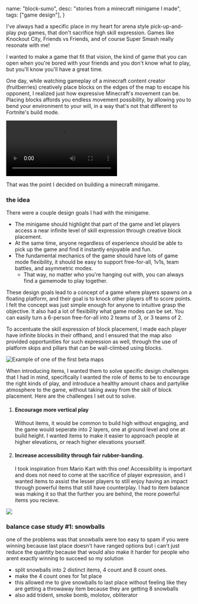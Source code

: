   name: "block-sumo",
  desc: "stories from a minecraft minigame I made",
  tags: ["game design"],
}

I've always had a specific place in my heart for arena style pick-up-and-play pvp games, that don't sacrifice high skill expression. Games like Knockout City, Friends vs Friends, and of course Super Smash really resonate with me!

I wanted to make a game that fit that vision, the kind of game that you can open when you're bored with your friends and you don't know what to play, but you'll know you'll have a great time.

One day, while watching gameplay of a minecraft content creator (fruitberries) creatively place blocks on the edges of the map to escape his opponent, I realized just how expressive Minecraft's movement can be. Placing blocks affords you endless movement possibility, by allowing you to bend your environment to your will, in a way that's not that different to Fortnite's build mode.

![Youtube video by [fruitberries](https://www.youtube.com/watch?v=ovJrTqYD4e8)](/block-sumo_1.webm)

That was the point I decided on building a minecraft minigame.

### the idea

There were a couple design goals I had with the minigame.

- The minigame should highlight that part of the game and let players access a near infinite level of skill expression through creative block placement.
- At the same time, anyone regardless of experience should be able to pick up the game and find it instantly enjoyable and fun.
- The fundamental mechanics of the game should have lots of game mode flexibility, it should be easy to support free-for-all, 1v1s, team battles, and asymmetric modes.
  - That way, no matter who you're hanging out with, you can always find a gamemode to play together.

These design goals lead to a concept of a game where players spawns on a floating platform, and their goal is to knock other players off to score points. I felt the concept was just simple enough for anyone to intuitive grasp the objective. It also had a lot of flexibility what game modes can be set. You can easily turn a 6-person free-for-all into 2 teams of 3, or 3 teams of 2.

To accentuate the skill expression of block placement, I made each player have infinite blocks in their offhand, and I ensured that the map also provided opportunities for such expression as well, through the use of platform skips and pillars that can be wall-climbed using blocks.

![Example of one of the first beta maps](/block-sumo_3.png)

When introducing items, I wanted them to solve specific design challenges that I had in mind, specifically I wanted the role of items to be to encourage the right kinds of play, and introduce a healthy amount chaos and partylike atmosphere to the game, without taking away from the skill of block placement. Here are the challenges I set out to solve.

1. #### Encourage more vertical play

   Without items, it would be common to build high without engaging, and the game would seperate into 2 layers, one at ground level and one at build height. I wanted items to make it easier to approach people at higher elevations, or reach higher elevations yourself.

2. #### Increase accessibility through fair rubber-banding.

   I took inspiration from Mario Kart with this one! Accessibility is important and does not need to come at the sacrifice of player expression, and I wanted items to assist the lesser players to still enjoy having an impact through powerful items that still have counterplay.
   I had to item balance was making it so that the further you are behind, the more powerful items you recieve.

![](/block-sumo_2.png)

### balance case study #1: snowballs

one of the problems was that snowballs were too easy to spam if you were winning
because last place doesn't have ranged options
but i can't just reduce the quantity because that would also make it harder for people who arent exactly winning to succeed
so my solution

- split snowballs into 2 distinct items, 4 count and 8 count ones.
- make the 4 count ones for 1st place
- this allowed me to give snowballs to last place without feeling like they are getting a throwaway item because they are getting 8 snowballs
- also add trident, smoke bomb, molotov, obliterator
